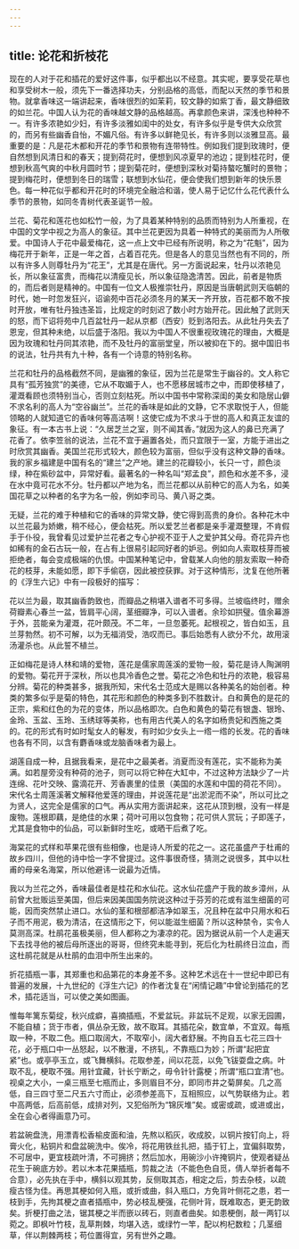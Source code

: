```yaml
---
---
---
```

title: 论花和折枝花
---




现在的人对于花和插花的爱好这件事，似乎都出以不经意。其实呢，要享受花草也和享受树木一般，须先下一番选择功夫，分别品格的高低，而配以天然的季节和景物。就拿香味这一端讲起来，香味很烈的如茉莉，较文静的如紫丁香，最文静细致的如兰花。中国人认为花的香味越文静的品格越高。再拿颜色来讲，深浅也种种不一。有许多浓艳如少妇，有许多淡雅如闺中的处女，有许多似乎是专供大众欣赏的，而另有些幽香自怡，不媚凡俗。有许多以鲜艳见长，有许多则以淡雅显高。最重要的是：凡是花木都和开花的季节和景物有连带特性。例如我们提到玫瑰时，便自然想到风清日和的春天；提到荷花时，便想到风凉夏早的池边；提到桂花时，便想到秋高气爽的中秋月圆时节；提到菊花时，便想到深秋对菊持螯吃蟹时的景物；提到梅花时，便想到冬日的瑞雪；联想到水仙花，便会使我们想到新年的快乐景色。每一种花似乎都和开花时的环境完全融洽和谐，使人易于记忆什么花代表什么季节的景物，如同冬青树代表圣诞节一般。

兰花、菊花和莲花也如松竹一般，为了具着某种特别的品质而特别为人所重视，在中国的文学中视之为高人的象征。其中兰花更因为具着一种特式的美丽而为人所敬爱。中国诗人于花中最爱梅花，这一点上文中已经有所说明，称之为“花魁”，因为梅花开于新年，正是一年之首，占着百花先。但是各人的意见当然也有不同的，所以有许多人则尊牡丹为“花王”，尤其是在唐代。另一方面说起来，牡丹以浓艳见长，所以象征富贵，而梅花以清瘦见长，所以象征隐逸清苦。因此，前者是物质的，而后者则是精神的。中国有一位文人极推崇牡丹，原因是当唐朝武则天临朝的时代，她一时忽发狂兴，诏谕苑中百花必须冬月的某天一齐开放，百花都不敢不按时开放，唯有牡丹独违圣旨，比规定的时刻迟了数小时方始开花。因此触了武则天的怒，而下诏将苑中几百盆牡丹一起从京都（西安）贬到洛阳去。从此牡丹失去了恩宠，但其种未绝，以后盛于洛阳。我以为中国人不很重视玫瑰花的理由，大概是因为玫瑰和牡丹同其浓艳，而不及牡丹的富丽堂皇，所以被抑在下的。据中国旧书的说法，牡丹共有九十种，各有一个诗意的特别名称。

兰花和牡丹的品格截然不同，是幽雅的象征，因为兰花是常生于幽谷的。文人称它具有“孤芳独赏”的美德，它从不取媚于人，也不愿移居城市之中，而即使移植了，灌溉看顾也须特别当心，否则立刻枯死。所以中国书中常称深闺的美女和隐居山僻不求名利的高人为“空谷幽兰”。兰花的香味是如此的文静，它不求取悦于人，但能领略的人就知道它的香味何等高洁啊！这使它成为不求斗于世的高人和真正友谊的象征。有一本古书上说：“久居芝兰之室，则不闻其香。”就因为这人的鼻已充满了花香了。依李笠翁的说法，兰花不宜于遍置各处，而只宜限于一室，方能于进出之时欣赏其幽香。美国兰花形式较大，颜色较为富丽，但似乎没有这种文静的香味。我的家乡福建是中国有名的“建兰”之产地。建兰的花瓣较小，长只一寸，颜色淡绿，种在紫砂盆中，异常好看。最著名的一种名叫“郑孟良”，颜色和水差不多，浸在水中竟可花水不分。牡丹都以产地为名，而兰花都以从前种它的高人为名，如美国花草之以种者的名字为名一般，例如李司马、黄八哥之类。

无疑，兰花的难于种植和它的香味的异常文静，使它得到高贵的身价。各种花木中以兰花最为娇嫩，稍不经心，便会枯死。所以爱艺兰者都是亲手灌溉整理，不肯假手于仆役，我曾看见过爱护兰花者之专心护视不亚于人之爱护其父母。奇花异卉也如稀有的金石古玩一般，在占有上很易引起同好者的妒忌。例如向人索取枝芽而被拒绝者，每会变成极端的仇恨。中国某种笔记中，曾载某人向他的朋友索取一种奇花的枝芽，未能如愿，即下手偷窃，因此被控获罪。对于这种情形，沈复在他所著的《浮生六记》中有一段极好的描写：

花以兰为最，取其幽香韵致也，而瓣品之稍堪入谱者不可多得。兰坡临终时，赠余荷瓣素心春兰一盆，皆肩平心阔，茎细瓣净，可以入谱者。余珍如拱璧。值余幕游于外，芸能亲为灌溉，花叶颇茂。不二年，一旦忽萎死。起根视之，皆白如玉，且兰芽勃然。初不可解，以为无福消受，浩叹而已。事后始悉有人欲分不允，故用滚汤灌杀也。从此誓不植兰。

正如梅花是诗人林和靖的爱物，莲花是儒家周莲溪的爱物一般，菊花是诗人陶渊明的爱物。菊花开于深秋，所以也具冷香色之誉。菊花之冷色和牡丹的浓艳，极容易分辨。菊花的种类甚多，据我所知，宋代名士范成大是赐以各种美名的始创者。种类的繁多似乎是菊的特色，其花形和颜色的种类多到不胜数计。白和黄色的是花的正宗，紫和红色的为花的变体，所以品格即次。白色和黄色的菊花有银盏、银玲、金玲、玉盆、玉玲、玉绣球等美称，也有用古代美人的名字如杨贵妃和西施之类的。花的形式有时如时髦女人的鬈发，有时如少女头上一绺一绺的长发。花的香味也各有不同，以含有麝香味或龙脑香味者为最上。

湖莲自成一种，且据我看来，是花中之最美者。消夏而没有莲花，实不能称为美满。如若屋旁没有种荷的池子，则可以将它种在大缸中，不过这种方法缺少了一片连绵、花叶交映、露滴花开、芳香裹里的佳景（美国的水莲和中国的荷花不同）。宋代名士周莲溪著文解释他爱莲的理由，并说莲花是“出淤泥而不染”，所以可比之为贤人，这完全是儒家的口气。再从实用方面讲起来，这花从顶到根，没有一样是废物。莲根即藕，是绝佳的水果；荷叶可用以包食物；花可供人赏玩；子即莲子，尤其是食物中的仙品，可以新鲜时生吃，或晒干后煮了吃。

海棠花的式样和苹果花很有些相像，也是诗人所爱的花之一。这花虽盛产于杜甫的故乡四川，但他的诗中恰一字不曾提过。这件事很奇怪，猜测之说很多，其中以杜甫的母亲名海棠，所以他避讳一说最为近情。

我以为兰花之外，香味最佳者是桂花和水仙花。这水仙花盛产于我的故乡漳州，从前曾大批贩运至美国，但后来因美国国务院说这种过于芬芳的花或有滋生细菌的可能，因而突然禁止进口。水仙的茎和根部都洁净如翠玉，况且种在盆中只用水和石子而不用泥，极为清洁，在这情形之下，何以能滋生细菌？所以这种禁令，实令人莫测高深。杜鹃花虽极美丽，但人都称之为凄凉的花。因为据说从前一个人走遍天下去找寻他的被后母所逐出的哥哥，但终究未能寻到，死后化为杜鹃终日泣血，而这杜鹃花就是从杜鹃的血泪中所生出来的。

折花插瓶一事，其郑重也和品第花的本身差不多。这种艺术远在十一世纪中即已有普遍的发展，十九世纪的《浮生六记》的作者沈复在“闲情记趣”中曾论到插花的艺术，插花适当，可以使之美如图画。

惟每年篱东菊绽，秋兴成癖，喜摘插瓶，不爱盆玩。非盆玩不足观，以家无园圃，不能自植；货于市者，俱丛杂无致，故不取耳。其插花朵，数宜单，不宜双。每瓶取一种，不取二色。瓶口取阔大，不取窄小，阔大者舒展。不拘自五七花三四十花，必于瓶口中一丛怒起，以不散漫，不挤轧，不靠瓶口为妙；所谓“起把宜紧”也。或亭亭玉立，或飞舞横斜。花取参差，间以花蕊，以免飞钹耍盘之病。叶取不乱，梗取不强。用针宜藏，针长宁断之，毋令针针露梗；所谓“瓶口宜清”也。视桌之大小，一桌三瓶至七瓶而止，多则眉目不分，即同市井之菊屏矣。几之高低，自三四寸至二尺五六寸而止，必须参差高下，互相照应，以气势联络为止。若中高两低，后高前低，成排对列，又犯俗所为“锦灰堆”矣。或密或疏，或进或出，全在会心者得画意乃可。

若盆碗盘洗，用漂青松香榆皮面和油，先熬以稻灰，收成胶，以铜片按钉向上，将膏火化，粘铜片和盘盆碗洗中。俟冷，将花用铁丝扎把，插于钉上，宜偏斜取势，不可居中，更宜枝疏叶清，不可拥挤；然后加水，用碗沙小许掩铜片，使观者疑丛花生于碗底方妙。若以木本花果插瓶，剪裁之法（不能色色自觅，倩人举折者每不合意），必先执在手中，横斜以观其势，反侧取其态，相定之后，剪去杂枝，以疏瘦古怪为佳。再思其梗如何入瓶，或折或曲，斜入瓶口，方免背叶侧花之患，若一枝到手，先拘其梗之直者插瓶中，势必枝乱梗强，花侧叶背，既难取态，更无韵致矣。折梗打曲之法，锯其梗之半而嵌以砖石，则直者曲矣。如患梗倒，敲一两钉以菀之。即枫叶竹枝，乱草荆棘，均堪入选，或绿竹一竿，配以枸杞数粒；几茎细草，伴以荆棘两枝；苟位置得宜，另有世外之趣。
